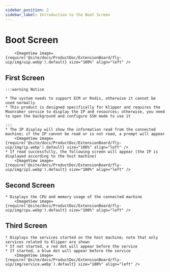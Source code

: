```yaml
---
sidebar_position: 2
sidebar_label: Introduction to the Boot Screen
---
```


# Boot Screen

        <ImageView image={require('@site/docs/ProductDoc/ExtensionBoard/fly-uip/img/uip.webp').default} size="100%" align="left" />

## First Screen
    :::warning Notice

    * The system needs to support ECM or Rndis, otherwise it cannot be used normally
    * This product is designed specifically for Klipper and requires the Moonraker service to display the IP and resources; otherwise, you need to open the background and configure SSH mode to use it
    
    :::
    * The IP display will show the information read from the connected machine; if the IP cannot be read or is not read, a prompt will appear
        <ImageView image={require('@site/docs/ProductDoc/ExtensionBoard/fly-uip/img/ip.webp').default} size="100%" align="left" />
    * If read successfully, the following screen will appear (the IP is displayed according to the host machine)
        <ImageView image={require('@site/docs/ProductDoc/ExtensionBoard/fly-uip/img/ip1.webp').default} size="100%" align="left" />

## Second Screen

    * Displays the CPU and memory usage of the connected machine
        <ImageView image={require('@site/docs/ProductDoc/ExtensionBoard/fly-uip/img/cpu.webp').default} size="100%" align="left" />

## Third Screen

    * Displays the services started on the host machine; note that only services related to Klipper are shown
    * If not started, a red dot will appear before the service
    * If started, a blue dot will appear before the service
        <ImageView image={require('@site/docs/ProductDoc/ExtensionBoard/fly-uip/img/service.webp').default} size="100%" align="left" />
